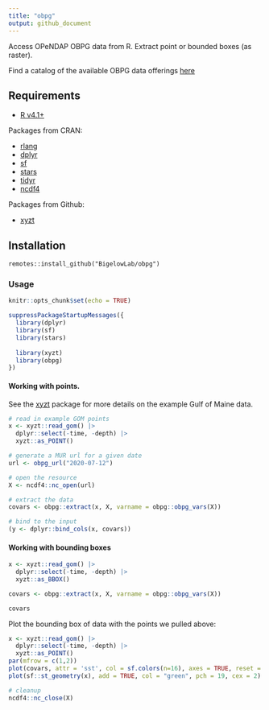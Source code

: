 ```yaml
---
title: "obpg"
output: github_document
---
```


Access OPeNDAP OBPG data from R. Extract point or bounded boxes (as raster).

Find a catalog of the available OBPG data offerings [here](https://oceandata.sci.gsfc.nasa.gov/opendap/)

## Requirements

+ [R v4.1+](https://www.r-project.org/)

Packages from CRAN:

+ [rlang](https://CRAN.R-project.org/package=rlang)
+ [dplyr](https://CRAN.R-project.org/package=httr)
+ [sf](https://CRAN.R-project.org/package=sf)
+ [stars](https://CRAN.R-project.org/package=stars)
+ [tidyr](https://CRAN.R-project.org/package=tidyr)
+ [ncdf4](https://CRAN.R-project.org/package=ncdf4)

Packages from Github:

+ [xyzt](https://github.com/BigelowLab/xyzt)


## Installation

```
remotes::install_github("BigelowLab/obpg")
```


### Usage
```r
knitr::opts_chunk$set(echo = TRUE)
```

```r
suppressPackageStartupMessages({
  library(dplyr)
  library(sf)
  library(stars)
  
  library(xyzt)
  library(obpg)
})
```


#### Working with points.  

See the [xyzt](https://github.com/BigelowLab/xyzt) package for more details on the example Gulf of Maine data.

```r
# read in example GOM points
x <- xyzt::read_gom() |>
  dplyr::select(-time, -depth) |>
  xyzt::as_POINT()

# generate a MUR url for a given date
url <- obpg_url("2020-07-12")

# open the resource
X <- ncdf4::nc_open(url)

# extract the data 
covars <- obpg::extract(x, X, varname = obpg::obpg_vars(X))

# bind to the input
(y <- dplyr::bind_cols(x, covars))
```


#### Working with bounding boxes

```r
x <- xyzt::read_gom() |>
  dplyr::select(-time, -depth) |>
  xyzt::as_BBOX()

covars <- obpg::extract(x, X, varname = obpg::obpg_vars(X))

covars
```

Plot the bounding box of data with the points we pulled above:

```r
x <- xyzt::read_gom() |>
  dplyr::select(-time, -depth) |>
  xyzt::as_POINT()
par(mfrow = c(1,2))
plot(covars, attr = 'sst', col = sf.colors(n=16), axes = TRUE, reset = FALSE)
plot(sf::st_geometry(x), add = TRUE, col = "green", pch = 19, cex = 2)
```


```r
# cleanup
ncdf4::nc_close(X)
```
